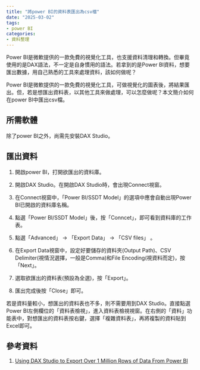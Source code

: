 ```yaml
---
title: "將power BI的資料表匯出為csv檔"
date: "2025-03-02"
tags:
- power BI
categories:
- 資料整理
---
```


Power BI是微軟提供的一款免費的視覺化工具，也支援資料清理和轉換。但畢竟使用的是DAX語法，不一定是自身慣用的語法。若拿到的是Power BI資料，想要匯出數據，用自己熟悉的工具來處理資料，該如何做呢？

<!--more-->

Power BI是微軟提供的一款免費的視覺化工具，可做視覺化的圖表後，將結果匯出。但，若是想匯出資料表，以其他工具來做處理，可以怎麼做呢？本文簡介如何在power BI中匯出csv檔。

## 所需軟體

除了power BI之外，尚需先安裝DAX Studio。


## 匯出資料

1. 開啟power BI，打開欲匯出的資料庫。

2. 開啟DAX Studio。在開啟DAX Studio時，會出現Connect視窗。

3. 在Connect視窗中，「Power BI/SSDT Model」的選項中應會自動出現Power BI已開啟的資料庫名稱。

4. 點選「Power BI/SSDT Model」後，按「Conncet」，即可看到資料庫的工作表。

5. 點選「Advanced」 &rarr; 「Export Data」 &rarr; 「CSV files」 。

6. 在Export Data視窗中，設定好要儲存的資料夾(Output Path)、CSV Delimiter(視情況選擇，一般是Comma)和File Encoding(視資料而定)，按「Next」。

7. 選取欲匯出的資料表(預設為全選)，按「Export」。

8. 匯出完成後按「Close」即可。


若是資料量較小，想匯出的資料表也不多，則不需要用到DAX Studio。直接點選Power BI左側欄位的「資料表檢視」，進入資料表檢視視窗。在右側的「資料」功能表中，對想匯出的資料表按右鍵，選擇「複雜資料表」，再將複製的資料貼到Excel即可。

## 參考資料

1. [Using DAX Studio to Export Over 1 Million Rows of Data From Power BI](https://urbizedge.com/using-dax-studio-to-export-over-1-million-rows-of-data-from-power-bi/)

